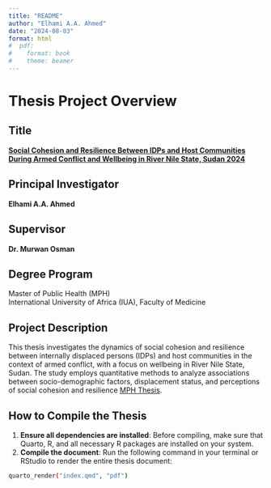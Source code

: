 ```yaml
---
title: "README"
author: "Elhami A.A. Ahmed"
date: "2024-08-03"
format: html
#  pdf:
#    format: book
#    theme: beamer
---
```


# Thesis Project Overview

## Title

[**Social Cohesion and Resilience Between IDPs and Host Communities During Armed Conflict and Wellbeing in River Nile State, Sudan 2024**](https://alturabi1990.github.io/mph-thesis/)

## Principal Investigator

**Elhami A.A. Ahmed**

## Supervisor

**Dr. Murwan Osman**

## Degree Program

Master of Public Health (MPH)\
International University of Africa (IUA), Faculty of Medicine

## Project Description

This thesis investigates the dynamics of social cohesion and resilience between internally displaced persons (IDPs) and host communities in the context of armed conflict, with a focus on wellbeing in River Nile State, Sudan. The study employs quantitative methods to analyze associations between socio-demographic factors, displacement status, and perceptions of social cohesion and resilience [MPH Thesis](https://alturabi1990.github.io/mph-thesis/).

## How to Compile the Thesis

1.  **Ensure all dependencies are installed**: Before compiling, make sure that Quarto, R, and all necessary R packages are installed on your system.
2.  **Compile the document**: Run the following command in your terminal or RStudio to render the entire thesis document:

```bash
quarto_render("index.qmd", "pdf")
```
